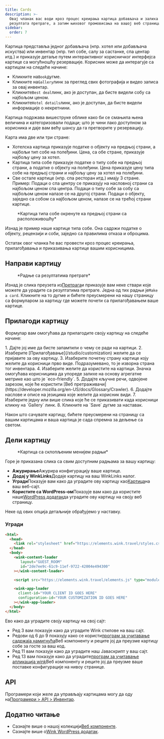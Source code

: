 ```yaml
---
title: Cards
description: >-
  Овај чланак вас води кроз процес креирања картица добављача и залиха из
  резултата претраге, а затим њиховог промовисања на вашој веб страници.
sidebar:
  order: 7
---
```


Картица представља једног добављача (нпр. хотел или добављача искуства) или инвентар (нпр. тип собе, салу за састанке, спа центар итд.) и приказује детаље путем интерактивног корисничког интерфејса картице са могућношћу резервације.
Корисник може да интерагује са картицом на следеће начине:

* Кликните на`Book`дугме.
* Кликните на`Gallery`линк за преглед свих фотографија и видео записа за овај инвентар.
* Кликните`Best deal`линк, ако је доступан, да бисте видели собу са најбољом ценом.
* Кликните`Hotel details`линк, ако је доступан, да бисте видели информације о некретнини.

Картица подржава вишеструке облике како би се смањила њена величина и категоризовали подаци; што је чини лако доступном за корисника и даје вам већу шансу да га претворите у резервацију.

Карта има две или три стране:

* Хотелска картица приказује податке о објекту на предњој страни, а најбољи тип собе на полеђини. Цена, са обе стране, приказује најбољу цену за хотел.
* Картица типа собе приказује податке о типу собе на предњој страни, а податке о објекту на полеђини. Цена приказује цену типа собе на предњој страни и најбољу цену за хотел на полеђини.
* Све остале картице (нпр. спа ресторан итд.) имају 3 стране. Пример: Подаци о спа центру се приказују на насловној страни са најбољом ценом спа центра. Подаци о типу собе за собу са најбољом ценом налазе се на другој страни. Подаци о објекту, заједно са собом са најбољом ценом, налазе се на трећој страни картице.

<figure>
  <CloudinaryImage width="350" height="829" resize="scale" quality="best" alt="Преглед картице" src="academy/card-example" errorImage="noimage_opaque_nyrtl0.png" />

  <figcaption>*Картица типа собе окренуте ка предњој страни са расположивошћу*</figcaption>
</figure>


Изнад је пример наше картице типа собе. Она садржи податке о објекту, рецензији и соби, заједно са правилима отказа и оброцима.

Остатак овог чланка ће вас провести кроз процес креирања, прилагођавања и приказивања картице вашим корисницима.

## Направи картицу

<figure>
  <CloudinaryImage width="350" height="238" resize="scale" quality="best" alt="Акције" src="academy/inventory-actions" errorImage="noimage_opaque_nyrtl0.png" />

  <figcaption>*Радње са резултатима претраге*</figcaption>
</figure>


Изнад је слика преузета из[Претрага](/studio/search)и приказује вам неке ствари које можете да урадите са резултатима претраге. Једна од тих радњи је`Make a card`.
Кликните на то дугме и бићете преусмерени на нашу страницу са формуларом за картицу где можете почети са прилагођавањем ваше картице.

## Прилагоди картицу

Формулар вам омогућава да прилагодите своју картицу на следеће начине:

<Steps>
  1. Дајте јој име да бисте запамтили о чему се ради на картици.
  2. Изаберите [Прилагођавање](/studio/customization) желите да се пријавите за ову картицу.
  3. Изаберите почетну страну картице коју желите да корисници прво виде. Подразумевано, то је изворна страна тог инвентара.
  4. Изаберите <Badge text="badge" variant="tip" size="small" /> желите да користите на картици. Значка омогућава корисницима да упореде залихе на основу агрегатне метрике као што је `eco-friendly`.
  5. Додајте кључне речи, одвојене зарезом, које ће користити [Веб претраживачи](https://developer.mozilla.org/en-US/docs/Glossary/Crawler).
  6. Додајте наслове и описе на језицима које желите да корисник види.
  7. Изаберите једну или више слика које ће се приказивати када корисници кликну на `Gallery` линк.
  8. Кликните на `Save` дугме за наставак.
</Steps>


Након што сачувате картицу, бићете преусмерени на страницу са вашим картицама и ваша картица је сада спремна за дељење са светом.

## Дели картицу

<figure>
  <CloudinaryImage width="350" height="857" resize="scale" quality="best" alt="Картица" src="academy/card-actions" errorImage="noimage_opaque_nyrtl0.png" />

  <figcaption>*Картица са склопљеним менијем радњи*</figcaption>
</figure>


Горе је приказана слика са свим доступним радњама за вашу картицу:

* **Ажурирање**Ажурира конфигурацију ваше картице.
* **Додај у WinkLinks**Додаје картицу на ваш WinkLinks налог.
* **Угради**Показује вам како да уградите ову картицу као[Картица](/developers/web-components/#content-loader)на ваш веб-сајт.
* **Користите са WordPress-ом**Показује вам како да користите наше[WordPress додатак](/developers/wordpress)да уградите ову картицу на своју веб страницу.

Неке од ових опција детаљније обрађујемо у наставку.

### Угради

```html {3, 6-9, 11, 13-16}
<html>
  <head>
    <link rel="stylesheet" href="https://elements.wink.travel/styles.css"></link>
  </head>
  <body>
    <wink-content-loader
       layout="GUEST_ROOM"
       id="2de7ee9c-61c9-11ef-9722-42004e494300"
    ></wink-content-loader>

    <script src="https://elements.wink.travel/elements.js" type="module" defer></script>

    <wink-app-loader
      client-id="YOUR CLIENT ID GOES HERE"
      configuration-id="YOUR CUSTOMIZATION ID GOES HERE"
    ></wink-app-loader>
  </body>
</html>
```

Ево како да уградите своју картицу на свој сајт:

* Ред 3 вам показује како да уградите Wink стилове на ваш сајт.
* Редови од 6 до 9 показују како се користи[програм за учитавање садржаја намигнућа](/developers/web-components/#content-loader)Веб компоненту и реците јој да преузме картицу собе за госте за ваш код.
* Ред 11 вам показује како да уградите наш Јаваскрипт у ваш сајт.
* Ред 13 вам показује како да уградите[програм за учитавање апликација wink](/developers/web-components/#application-loader)Веб компоненту и реците јој да преузме ваше поставке конфигурације на нивоу странице.

## API

Програмери који желе да управљају картицама могу да оду на[Програмери > API > Инвентар](/developers/apis/#inventory-api).

## Додатно читање

* Сазнајте више о нашој колекцији[Веб компоненте](/developers/web-components).
* Сазнајте више о[Wink WordPress додатак](/developers/wordpress).

